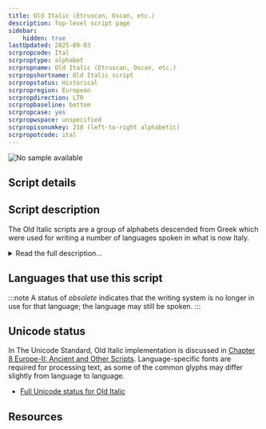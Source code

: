 ```yaml
---
title: Old Italic (Etruscan, Oscan, etc.)
description: Top-level script page
sidebar:
    hidden: true
lastUpdated: 2025-09-03
scrpropcode: Ital
scrproptype: alphabet
scrpropname: Old Italic (Etruscan, Oscan, etc.)
scrpropshortname: Old Italic script
scrpropstatus: Historical
scrpropregion: European
scrpropdirection: LTR
scrpropbaseline: bottom
scrpropcase: yes
scrpropwspace: unspecified
scrpropisonumkey: 210 (left-to-right alphabetic)
scrpropotcode: ital
---
```



![No sample available](../images/nosample.png)



## Script details

<ScriptDetails />

## Script description

The Old Italic scripts are a group of alphabets descended from Greek which were used for writing a number of languages spoken in what is now Italy.

<details>
<summary>Read the full description...</summary>The exact relationship of the Old Italic scripts to one another is uncertain. The most notable among them are Etruscan, Oscan, Faliscan, (ancient) Latin, Umbrian and Messapic. Scripts including the ancient Raetic, Venetic, Lepontic and Gallic scripts were previously termed the Alpine (or North Italic) scripts; these are now considered to belong to the Old Italic scripts.

The Runic and modern Latin scripts were based on the Old Italic alphabets.
</details>

## Languages that use this script

:::note
A status of _obsolete_ indicates that the writing system is no longer in use for that language; the language may still be spoken.
:::

<WsList script='Ital' wsMax='5' />

## Unicode status

In The Unicode Standard, Old Italic implementation is discussed in [Chapter 8 Europe-II: Ancient and Other Scripts](http://www.unicode.org/versions/latest/ch08.pdf). Language-specific fonts are required for processing text, as some of the common glyphs may differ slightly from language to language.

- [Full Unicode status for Old Italic](/scrlang/unicode/ital-unicode)



## Resources

<ScriptResources detailSummary='seemore' />

